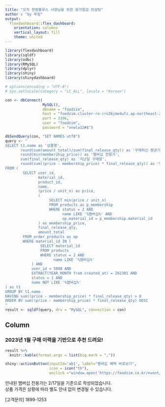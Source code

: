 ```yaml
---
title: "오직 한량블루스 사장님을 위한 원가절감 컨설팅"
author : "by 푸짐"
output: 
  flexdashboard::flex_dashboard:
    orientation: columns
    vertical_layout: fill
    theme: united
---
```


```r
library(flexdashboard)
library(sqldf)
library(odbc)
library(RMySQL)
library(dplyr)
library(shiny)
library(shinydashboard)

# options(encoding = "UTF-8")
# Sys.setlocale(category = "LC_ALL", locale = "Korean")

con <- dbConnect(
                 MySQL(),
                 dbname = "foodzim",
                 host = "foodzim.cluster-ro-cru36jme4ufz.ap-northeast-2.rds.amazonaws.com",
                 port = 3306,
                 user = "foodzim",
                 password = "vnwla12#$")

dbSendQuery(con, "SET NAMES utf8")
query <- "
SELECT t1.name as '상품명',
       round(sum(amount_total)/sum(final_release_qty)) as '구매하신 평균가',
       round(min(membership_price)) as '멤버십 전용가',
       sum(final_release_qty) as '지난달 구매량',
       round(sum((price - membership_price) * final_release_qty)) as '멤버십 가입 시 예상 절감액'
FROM (
		SELECT user_id,
		       material_id,
		       product_id,
		       name,
		       (price / unit_n) as price,
		       (
					SELECT min(price / unit_n)
					FROM products as p_membership
					WHERE status = 2 AND
					      name LIKE '%멤버십%' AND
					      op.material_id = p_membership.material_id
		       ) as membership_price,
		       final_release_qty,
		       amount_total
		FROM order_products as op
		WHERE material_id IN (
				SELECT material_id
				FROM products
				WHERE status = 2 AND
				      name LIKE '%멤버십%'
		    ) AND
		    user_id = 5888 AND
		    EXTRACT(YEAR_MONTH from created_at) = 202301 AND
		    status = 1 AND
		    name NOT LIKE '%멤버십%'
) as t1
GROUP BY t1.name
HAVING sum((price - membership_price) * final_release_qty) > 0
ORDER BY sum((price - membership_price) * final_release_qty) DESC
"
result <- sqldf(query, drv = "MySQL", connection = con)
```

Column {data-width=650}
-----------------------------------------------------------------------

### 2023년 1월 구매 이력을 기반으로 추천 드려요!

```r
result %>%
  knitr::kable(format.args = list(big.mark = ","))

shiny::actionButton(inputId='ab1', label="멤버십 혜택 바로보기", 
                    icon = icon("th"), 
                    onclick ="window.open('https://foodzim.co.kr/event/membership/?utm_source=newsletter&utm_medium=sms&utm_campaign=cost_saving_20230299')")

```

안내된 멤버십 전용가는 2/17일을 기준으로 작성되었습니다.  
상품 가격은 상황에 따라 별도 안내 없이 변경될 수 있습니다.

[고객문의] 1899-1253

